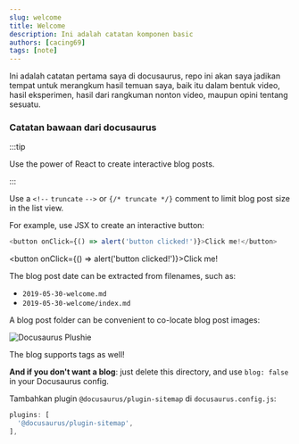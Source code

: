 ```yaml
---
slug: welcome
title: Welcome
description: Ini adalah catatan komponen basic
authors: [cacing69]
tags: [note]
---
```


Ini adalah catatan pertama saya di docusaurus, repo ini akan saya jadikan tempat untuk merangkum hasil temuan saya, baik itu dalam bentuk video, hasil eksperimen, hasil dari rangkuman nonton video, maupun opini tentang sesuatu.

<!-- truncate -->

### Catatan bawaan dari docusaurus

:::tip

Use the power of React to create interactive blog posts.

:::

Use a `<!--` `truncate` `-->` or `{/* truncate */}` comment to limit blog post size in the list view.

For example, use JSX to create an interactive button:

```js
<button onClick={() => alert('button clicked!')}>Click me!</button>
```

<button onClick={() => alert('button clicked!')}>Click me!</button>

The blog post date can be extracted from filenames, such as:

- `2019-05-30-welcome.md`
- `2019-05-30-welcome/index.md`

A blog post folder can be convenient to co-locate blog post images:

![Docusaurus Plushie](./docusaurus-plushie-banner.jpeg)

The blog supports tags as well!

**And if you don't want a blog**: just delete this directory, and use `blog: false` in your Docusaurus config.

Tambahkan plugin `@docusaurus/plugin-sitemap` di `docusaurus.config.js`:
```javascript
plugins: [
  '@docusaurus/plugin-sitemap',
],